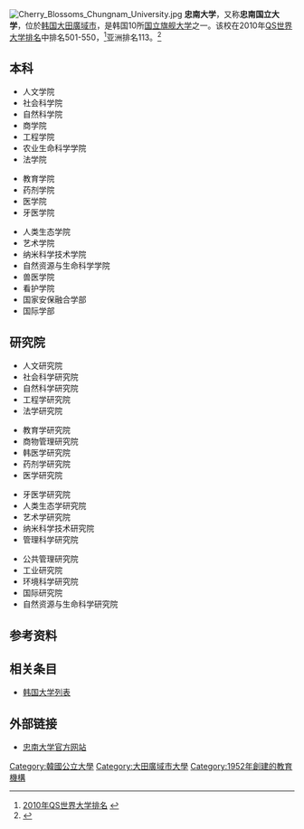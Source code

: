 {{Infobox University 
| name           = 忠南大学
| native_name    = {{lang|ko|충남대학교}}
| image_name     = Chungnam National University Law School Building N12.jpg
| image_size     = 250px
| tagline        = 
| established    = 1952年
| type           = 国立
| president      =    Dr. Jin-Sook Lee , Ph.D
| city           = [[儒城区|儒城区]]
| province       = [[大田廣域市|大田廣域市]]
| country        = [[韩国|韩国]] {{flagicon|South Korea}}
| students       = 
| undergrad      = 
| postgrad       = 
| mascot = 
| website        =  [http://www.cnu.ac.kr www.cnu.ac.kr]
|logo            =  
}}
{{Infobox Korean name
| hangul = 충남대학교
| hanja = 忠南大學校
| rr = Chungnam Daehakgyo
| mr = Ch'ungnam Taehakkyo
}}
[[File:Cherry_Blossoms_Chungnam_University.jpg|thumb]]
'''忠南大学'''，又称'''忠南国立大学'''，位於[[韩国|韩国]][[大田廣域市|大田廣域市]]，是韩国10所[[韩国国立旗舰大学|国立旗舰大学]]之一。该校在2010年[[QS世界大学排名|QS世界大学排名]]中排名501-550，<ref>[http://www.topuniversities.com/institution/chungnam-national-university/wur 2010年QS世界大学排名] {{webarchive|url=https://web.archive.org/web/20120207113117/http://www.topuniversities.com/institution/chungnam-national-university/wur |date=2012-02-07 }}</ref>亚洲排名113。<ref>{{cite web|url=http://www.topuniversities.com/university-rankings/asian-university-rankings/2011?page=2|title=QS World University Asian Rankings 2010 Results|accessdate=2011-06-12|archive-date=2011-05-26|archive-url=https://web.archive.org/web/20110526081654/http://www.topuniversities.com/university-rankings/asian-university-rankings/2011?page=2|dead-url=no}}</ref>

==本科==	
{{col-begin}}{{col-break}}
*人文学院 
*社会科学院 {{spaces|10}}
*自然科学院 
*商学院
*工程学院
*农业生命科学学院
*法学院
{{col-break}}
*教育学院
*药剂学院{{spaces|10}}
*医学院
*牙医学院
{{col-break}}
*人类生态学院
*艺术学院
*纳米科学技术学院{{spaces|10}}
*自然资源与生命科学学院
*兽医学院
*看护学院
*国家安保融合学部
*国际学部
{{col-end}}

==研究院==
{{col-begin}}{{col-break}}
*人文研究院 
*社会科学研究院 
*自然科学研究院{{spaces|10}}
*工程学研究院
*法学研究院
{{col-break}}
*教育学研究院
*商物管理研究院{{spaces|10}}
*韩医学研究院
*药剂学研究院
*医学研究院
{{col-break}}
*牙医学研究院
*人类生态学研究院
*艺术学研究院
*纳米科学技术研究院{{spaces|10}}
*管理科学研究院
{{col-break}}
*公共管理研究院
*工业研究院
*环境科学研究院
*国际研究院
*自然资源与生命科学研究院
{{col-end}}

==参考资料==
{{reflist}}

==相关条目==
*[[韩国大学列表|韩国大学列表]]

==外部链接==
* [http://www.cnu.ac.kr 忠南大学官方网站] {{Wayback|url=http://www.cnu.ac.kr/ |date=20150810163728 }}

{{大韓民國醫學專門大學院}}
{{韓國國立旗艦大學}}
{{DEFAULTSORT:Chungnam}}

[[Category:韓國公立大學|Category:韓國公立大學]]
[[Category:大田廣域市大學|Category:大田廣域市大學]]
[[Category:1952年創建的教育機構|Category:1952年創建的教育機構]]